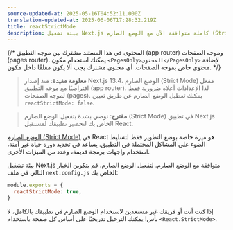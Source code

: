 ```yaml
---
source-updated-at: 2025-05-16T04:52:11.000Z
translation-updated-at: 2025-06-06T17:28:32.219Z
title: reactStrictMode
description: بيئة تشغيل Next.js كاملة متوافقة الآن مع الوضع الصارم (Strict Mode)، تعلم كيفية التفعيل
---
```


{/* المحتوى في هذا المستند مشترك بين موجه التطبيق (app router) وموجه الصفحات (pages router). يمكنك استخدام مكون `<PagesOnly>المحتوى</PagesOnly>` لإضافة محتوى خاص بموجه الصفحات. أي محتوى مشترك يجب ألا يكون مغلفًا داخل مكون. */}

> **معلومة مفيدة**: منذ إصدار Next.js 13.4، الوضع الصارم (Strict Mode) مفعل افتراضيًا مع موجه التطبيق (app router)، لذا الإعدادات أعلاه ضرورية فقط لموجه الصفحات (pages). يمكنك تعطيل الوضع الصارم عن طريق تعيين `reactStrictMode: false`.

> **مقترح**: نوصي بشدة بتفعيل الوضع الصارم (Strict Mode) في تطبيق Next.js الخاص بك لتحضير تطبيقك لمستقبل React.

[الوضع الصارم (Strict Mode)](https://react.dev/reference/react/StrictMode) في React هو ميزة خاصة بوضع التطوير فقط لتسليط الضوء على المشاكل المحتملة في التطبيق. يساعد في تحديد دورة حياة غير آمنة، استخدام واجهات برمجة قديمة، وعدد من الميزات الأخرى.

بيئة تشغيل Next.js متوافقة مع الوضع الصارم. لتفعيل الوضع الصارم، قم بتكوين الخيار التالي في ملف `next.config.js` الخاص بك:

```js filename="next.config.js"
module.exports = {
  reactStrictMode: true,
}
```

إذا كنت أنت أو فريقك غير مستعدين لاستخدام الوضع الصارم في تطبيقك بالكامل، لا بأس! يمكنك الترحيل تدريجيًا على أساس كل صفحة باستخدام `<React.StrictMode>`.